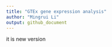 ```yaml
---
title: "GTEx gene expression analysis"
author: "Mingrui Li"
output: github_document
---
```


it is new version